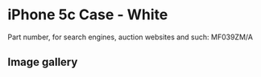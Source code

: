 
# iPhone 5c Case - White

Part number, for search engines, auction websites and such: MF039ZM/A

## Image gallery

<div style={{ width: "768px" }}>
  <GalleryComponent
    images={[
      {
        original: "/everysource/MF039.png",
        thumbnail: "/everypreview/MF039.png",
      },
      {
        original: "/everysource/MF039_AV1_WHITE.png",
        thumbnail: "/everypreview/MF039_AV1_WHITE.png",
      },
      {
        original: "/everysource/MF039_AV2.png",
        thumbnail: "/everypreview/MF039_AV2.png",
      }
    ]}
  />
</div>